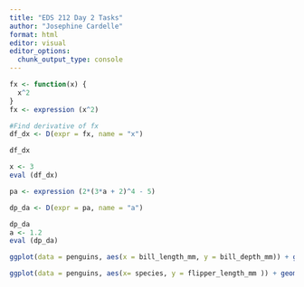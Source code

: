 ```yaml
---
title: "EDS 212 Day 2 Tasks"
author: "Josephine Cardelle"
format: html
editor: visual
editor_options: 
  chunk_output_type: console
---
```


```r
fx <- function(x) {
  x^2
}
fx <- expression (x^2)

#Find derivative of fx
df_dx <- D(expr = fx, name = "x")

df_dx

x <- 3
eval (df_dx)
```

```r
pa <- expression (2*(3*a + 2)^4 - 5)

dp_da <- D(expr = pa, name = "a")

dp_da
a <- 1.2
eval (dp_da)
```


```r
ggplot(data = penguins, aes(x = bill_length_mm, y = bill_depth_mm)) + geom_point(aes(color = species)) 
```

```r
ggplot(data = penguins, aes(x= species, y = flipper_length_mm )) + geom_jitter(aes(color = species))
```

